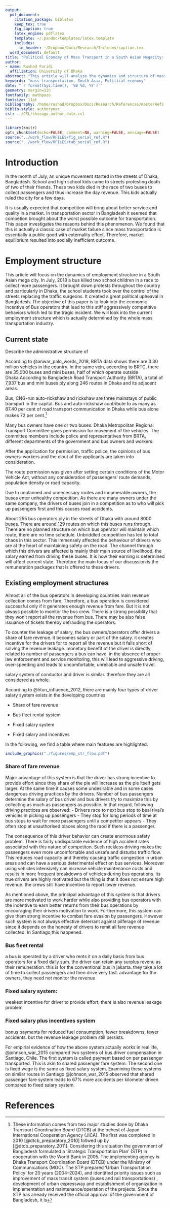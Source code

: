 ```yaml
---
output: 
  pdf_document:
    citation_package: biblatex
    keep_tex: true
    fig_caption: true
    latex_engine: pdflatex
    template: ~/.pandoc/templates/latex.template
    includes:
      in_header: ~/Dropbox/Docs/Research/Includes/caption.tex
  word_document: default 
title: "Political Economy of Mass Transport in a South Asian Megacity: The case of Dhaka" 
author:
- name: Rushad Faridi
  affiliation: University of Dhaka
abstract: "This article will analyze the dynamics and structure of mass transportation in a South Asian mega city.It is usually expected that competition will bring about better service and quality in a market. In transportation sector in Bangladesh it seemed that competion brought about the worst possible outcome for transportation. This paper investigates the reasons behind this phenomenon. We found that this is actually a classic case of market failure since mass transportation is essentially a public good with externality effect. Therefore, market equilibrium resulted into socially inefficient outcome."
keywords: "mass transportation, South Asia, Political economy"
date: "`r format(Sys.time(), '%B %d, %Y')`"
geometry: margin=1in
fontfamily: mathpazo
fontsize: 11pt
bibliography: /home/rushad/Dropbox/Docs/Research/References/masterRefs.bib
biblio-style: authoryear
csl: ../CSL/chicago_author_date.csl
---
```



```r
library(knitr)
opts_chunk$set(echo=FALSE, comment=NA, warning=FALSE, message=FALSE)
source("../work_flow/RFILES/fig_serial_ref.R")
source("../work_flow/RFILES/tab_serial_ref.R")
```


# Introduction 

In the month of July, an unique movement started in the streets of Dhaka, Bangladesh. School and high school kids came to streets protesting death of two of their friends. These two kids died in the race of two buses to collect passengers and thus increase the day revenue. This kids actually ruled the city for a few days. 

It is usually expected that competition will bring about better service and quality in a market. In transportation sector in Bangladesh it seemed that competion brought about the worst possible outcome for transportation. This paper investigates the reasons behind this phenomenon. We found that this is actually a classic case of market failure since mass transportation is essentially a public good with externality effect. Therefore, market equilibrium resulted into socially inefficient outcome.


# Employment structure 

This article will focus on the dynamics of employment structure in a South Asian mega city. In July, 2018  a bus killed two school children in a race to collect more passengers. It brought down protests throughout the country and particularly in Dhaka, the school students took over the control of the streets replacing the traffic surgeons. It created a great political upheaval in Bangladesh. The objective of this paper is to look into the economic incentive of Bus operators that lead to this stiff aggressively competitive behaviors which led to the tragic incident. We will look into the current employment structure which is actually determined by the whole mass transportation industry.

## Current state 

Describe the administrative structure of 

According to @anwar_palo_words_2018, BRTA data shows there are 3.30 million vehicles in the country. In the same vein, according to  BRTC, there are 35,000 buses and mini buses, half of which operate outside Dhaka.According to Bangladesh Road Transport Authority (BRTA), a total of 7,937 bus and mini buses ply along 246 routes in Dhaka and its adjacent areas.

Bus, CNG-run auto-rickshaw and rickshaw are three mainstays of public transport in the capital. Bus and auto-rickshaw contribute to as many as 87.40 per cent of road transport communication in Dhaka while bus alone makes 72 per cent.[^jica]

[^jica]: These information comes from two major studies done by Dhaka Transport Coordination Board (DTCB) at the behest of Japan International Cooperation Agency (JICA). The first was completed in 2010 [@dtcb_preparatory_2010] follwed up by [@dtcb_preparatory_2011]. Considering this situation the government of Bangladesh formulated a ‘Strategic Transportation Plan’ (STP) in cooperation with the World Bank in 2005. The implementing agency is Dhaka Transport Coordination Board (DTCB) under the Ministry of Communications (MOC). The STP prepared ‘Urban Transportation Policy’ for 20 years (2004–2024), and identified priority issues
such as improvement of mass transit system (buses and rail transportations) , development of urban expressway and establishment of organization in implementation and maintenance/operation of the projects.
Since the STP has already received the official approval of the government of Bangladesh, it is

Many bus owners have one or two buses. Dhaka Metropolitan Regional Transport Committee gives permission for movement of the vehicles. The committee members include police and representatives from BRTA, different departments of the government and bus owners and workers. 

After the application for permission, traffic police, the opinions of bus owners-workers and the clout of the applicants are taken into consideration.

The route permission was given after setting certain conditions of the Motor Vehicle Act, without any consideration of passengers’ route demands, population density or road capacity.

Due to unplanned and unnecessary routes and innumerable owners, the buses enter unhealthy competition. As there are many owners under the same company, the drivers of buses join in a competition as to who will pick up passengers first and this causes road accidents.

About 255 bus operators ply in the streets of Dhaka with around 8000 buses. There are around 129 routes on which this buses runs through. There are no planned structure on which bus operator will maintain which route, there are no time schedule. Unbriddled competition has led to total chaos in this sector. This immensely affected the behaviour of drivers who are at the heart of maintaining safety on the road. The channel through which this drivers are affected is mainly their main source of livelihood, the salary earned from driving these buses. It is how their earning is determined will affect current state. Therefore the main focus of our discussion is the remuneration packages that is offered to these drivers. 

## Existing employment structures
Almost all of the bus operators in developing countries main revenue collection comes from fare. Therefore, a bus operation is considered successful only if it generates enough revenue from fare. But it is not always possible to monitor the bus crew. There is a strong possiblity that they won't report all the revenue from bus. There may be also false issuance of tickets thereby defrauding the operators.

To counter the leakage of salary, the bus owners/operators offer drivers a share of fare revenue. it becomes salary or part of the salary.  it creates incentive for the drivers for to report all the revenue but it falls short of solving the revenue leakage. monetary benefit of the driver is directly related to number of passengers a bus can have.  in the absence of proper law enforcement and service monitoring, this will lead to aggressive driving, over-speeding and leads to uncomfortable, unreliable  and unsafe travel.

salary system of conductor and driver is similar. therefore they are all considered as whole.

According to @htun_influence_2012, there are mainly four types of driver salary system exists in the developing countries 



* Share of fare revenue 

* Bus fleet rental system

* Fixed salary system

* Fixed salary and  incentives

In the following, we find a table where main features are highlighted:

```r
include_graphics("./figures/emp_str_flow.pdf")
```


### Share of fare revenue 

Major advantage of this system is that the driver has strong incentive to provide effort since they share of the pie will increase as the pie itself gets larger. At the same time it causes some undesirable and in some cases dangerous driving practices by the drivers.  Number of bus passengers determine the salary of bus driver and bus drivers try to maximize this by collecting as much as passengers as possible. In that regard, following driving practices are observed: 
      -  Drivers race to next bus stop to beal rival's vehicles in picking up passengers 
	- They stop for long periods of time at bus stops to wait for more passengers until a competitor appears 
	  - They often stop at unauthorised places along the raod if there is a passenger. 

The consequence of this driver behavior can create enormous safety problem. There is fairly undisputable evidence of high accident rates associated with this nature of competiton. Such reckless driving makes the passengers even more uncomfortable and unsafe and disturbs traffic flow. This reduces road capacity and thereby causing traffic congestion in urban areas and can have a serious deterimental effect on bus services. Moreover using vehicles intensively can increase vehicle maintenance costs and results in more frequent breakdowns of vehicles during bus operations. 
its true drivers are highly motivated but the thing is that it does not ensure high revenue.  the crews still have incentive to report lower revenue.

As mentioned above, the principal advantage of this system is that drivers are more motivated to work harder while also providing bus operators with the incentive to earn better returns from their bus operations by encouraging their drivers motivation to work. Furthermore, this system can give them strong incentive to combat fare evasion by passengers. However such system is not always effective deterrant against pilferage of revenue since it depends on the honesty of drivers to remit all fare revenue collected. In Santiago,this happened. 


### Bus fleet rental   
a bus is operated by a driver who rents it on a daily basis from bus operators for a fixed daily sum. the driver can retain any surplus revenu as their remuneration. this is for the conventional bus in jakarta. they take a lot of time to collect passengers and then drive very fast.  advantage for the owners, they need not monitor the revenue


### Fixed salary system: 
weakest incentive for driver to provide effort, there is also revenue leakage problem


### Fixed salary plus incentives system  
bonus payments for reduced fuel consumption, fewer breakdowns, fewer accidents. but the revenue leakage problem still persists.

For empirial evidence of how the above system actually works in real life, @johnson_war_2015 compared two systems of bus driver compensation in Santiago, Chile. The first system is called payment based on per passenger transported. This is akin to shared passenger fare system. The second one is fixed wage is the same as fixed salary system. Examining these systems on similar routes in Santiago @johnson_war_2015 observed that shared passenger fare system leads to 67% more accidents per kilometer driven compared to fixed salary system. 


# References
